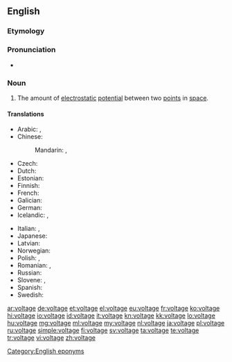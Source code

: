 ==English==
{{wikipedia}}

===Etymology===
{{borrowing|fr|voltage}}

===Pronunciation===
* {{a|US}} {{IPA|/voʊltɪdʒ/}}

===Noun===
{{en-noun}}

# {{context|physics|lang=en}} The amount of [[electrostatic]] [[potential]] between two [[point]]s in [[space]].

====Translations====
{{trans-top|amount of electrostatic potential}}
* Arabic: {{t|ar|جهد|m|tr=juhd}}, {{t|ar|فولتية|f|tr=fultíyya}}
* Chinese:
*: Mandarin: {{t+|cmn|電壓|sc=Hani}}, {{t+|cmn|电压|tr=diànyā|sc=Hani}}
* Czech: {{t|cs|napětí|n}}
* Dutch: {{t+|nl|spanning}}
* Estonian: {{t+|et|pinge}}
* Finnish: {{t+|fi|jännite}}
* French: {{t+|fr|tension|f}}
* Galician: {{t+|gl|voltaxe|f}}
* German: {{t+|de|Spannung|f}}
* Icelandic: {{t|is|rafspenna|f}}, {{t+|is|spenna|f}}
{{trans-mid}}
* Italian: {{t|it|voltaggio|m}}, {{t+|it|tensione|f}}
* Japanese: {{t+|ja|電圧|tr=でんあつ, den'atsu}}
* Latvian: {{t|lv|spriegums|m}}
* Norwegian: {{t+|no|spenning|m}}
* Polish: {{t|pl|napięcie|n}}, {{t|pl|woltaż|m}}
* Romanian: {{t+|ro|tensiune|f}}, {{t+|ro|voltaj|n}}
* Russian: {{t+|ru|напряжение|n|tr=naprjažénije}}
* Slovene: {{t|sl|napetost|f}}, {{t|sl|voltaža|f}}
* Spanish: {{t+|es|voltaje|m}}
* Swedish: {{t+|sv|spänning|c}}
{{trans-bottom}}

[[Category:English eponyms]]

[[ar:voltage]]
[[de:voltage]]
[[et:voltage]]
[[el:voltage]]
[[eu:voltage]]
[[fr:voltage]]
[[ko:voltage]]
[[hi:voltage]]
[[io:voltage]]
[[id:voltage]]
[[it:voltage]]
[[kn:voltage]]
[[kk:voltage]]
[[lo:voltage]]
[[hu:voltage]]
[[mg:voltage]]
[[ml:voltage]]
[[my:voltage]]
[[nl:voltage]]
[[ja:voltage]]
[[pl:voltage]]
[[ru:voltage]]
[[simple:voltage]]
[[fi:voltage]]
[[sv:voltage]]
[[ta:voltage]]
[[te:voltage]]
[[tr:voltage]]
[[vi:voltage]]
[[zh:voltage]]